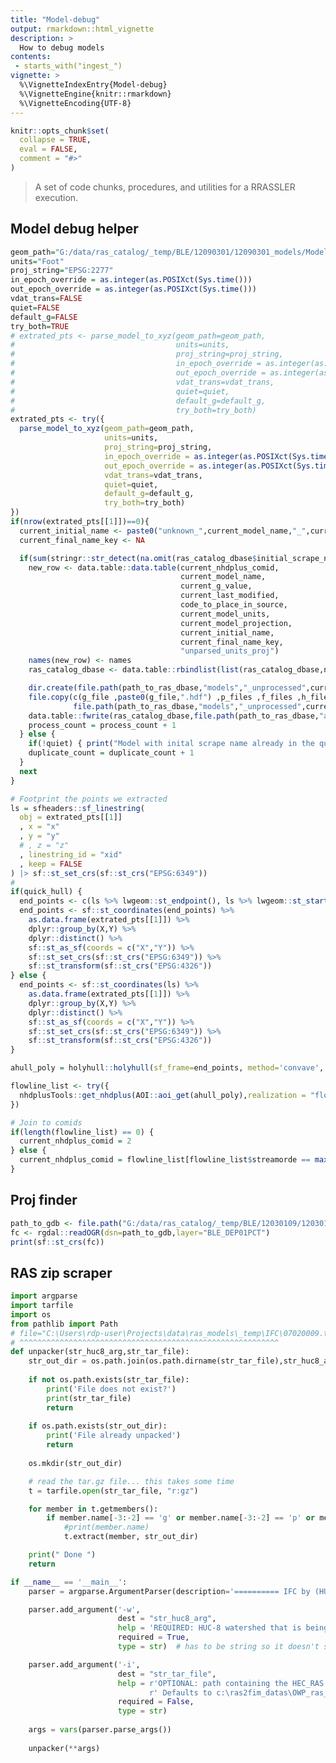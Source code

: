 ```yaml
---
title: "Model-debug"
output: rmarkdown::html_vignette
description: >
  How to debug models
contents:
 - starts_with("ingest_")
vignette: >
  %\VignetteIndexEntry{Model-debug}
  %\VignetteEngine{knitr::rmarkdown}
  %\VignetteEncoding{UTF-8}
---
```


```r
knitr::opts_chunk$set(
  collapse = TRUE,
  eval = FALSE,
  comment = "#>"
)
```

> A set of code chunks, procedures, and utilities for a RRASSLER execution.

## Model debug helper

```r
geom_path="G:/data/ras_catalog/_temp/BLE/12090301/12090301_models/Model/Walnut Creek-Colorado River/CEDAR CREEK/CEDAR CREEK.g01"
units="Foot"
proj_string="EPSG:2277"
in_epoch_override = as.integer(as.POSIXct(Sys.time()))
out_epoch_override = as.integer(as.POSIXct(Sys.time()))
vdat_trans=FALSE
quiet=FALSE
default_g=FALSE
try_both=TRUE
# extrated_pts <- parse_model_to_xyz(geom_path=geom_path,
#                                    units=units,
#                                    proj_string=proj_string,
#                                    in_epoch_override = as.integer(as.POSIXct(Sys.time())),
#                                    out_epoch_override = as.integer(as.POSIXct(Sys.time())),
#                                    vdat_trans=vdat_trans,
#                                    quiet=quiet,
#                                    default_g=default_g,
#                                    try_both=try_both)
extrated_pts <- try({
  parse_model_to_xyz(geom_path=geom_path,
                     units=units,
                     proj_string=proj_string,
                     in_epoch_override = as.integer(as.POSIXct(Sys.time())),
                     out_epoch_override = as.integer(as.POSIXct(Sys.time())),
                     vdat_trans=vdat_trans,
                     quiet=quiet,
                     default_g=default_g,
                     try_both=try_both)
})
if(nrow(extrated_pts[[1]])==0){
  current_initial_name <- paste0("unknown_",current_model_name,"_",current_g_value,"_",current_last_modified)
  current_final_name_key <- NA

  if(sum(stringr::str_detect(na.omit(ras_catalog_dbase$initial_scrape_name), current_initial_name)) == 0) {
    new_row <- data.table::data.table(current_nhdplus_comid,
                                      current_model_name,
                                      current_g_value,
                                      current_last_modified,
                                      code_to_place_in_source,
                                      current_model_units,
                                      current_model_projection,
                                      current_initial_name,
                                      current_final_name_key,
                                      "unparsed_units_proj")
    names(new_row) <- names
    ras_catalog_dbase <- data.table::rbindlist(list(ras_catalog_dbase,new_row))

    dir.create(file.path(path_to_ras_dbase,"models","_unprocessed",current_initial_name,fsep = .Platform$file.sep), showWarnings = FALSE, recursive = TRUE)
    file.copy(c(g_file ,paste0(g_file,".hdf") ,p_files ,f_files ,h_files, v_files, prj_files,o_files,r_files,u_files,x_files,rasmap_files),
              file.path(path_to_ras_dbase,"models","_unprocessed",current_initial_name,fsep = .Platform$file.sep))
    data.table::fwrite(ras_catalog_dbase,file.path(path_to_ras_dbase,"accounting.csv",fsep = .Platform$file.sep), row.names = FALSE)
    process_count = process_count + 1
  } else {
    if(!quiet) { print("Model with inital scrape name already in the que") }
    duplicate_count = duplicate_count + 1
  }
  next
}

# Footprint the points we extracted
ls = sfheaders::sf_linestring(
  obj = extrated_pts[[1]]
  , x = "x"
  , y = "y"
  # , z = "z"
  , linestring_id = "xid"
  , keep = FALSE
) |> sf::st_set_crs(sf::st_crs("EPSG:6349"))
#
if(quick_hull) {
  end_points <- c(ls %>% lwgeom::st_endpoint(), ls %>% lwgeom::st_startpoint())
  end_points <- sf::st_coordinates(end_points) %>%
    as.data.frame(extrated_pts[[1]]) %>%
    dplyr::group_by(X,Y) %>%
    dplyr::distinct() %>%
    sf::st_as_sf(coords = c("X","Y")) %>%
    sf::st_set_crs(sf::st_crs("EPSG:6349")) %>%
    sf::st_transform(sf::st_crs("EPSG:4326"))
} else {
  end_points <- sf::st_coordinates(ls) %>%
    as.data.frame(extrated_pts[[1]]) %>%
    dplyr::group_by(X,Y) %>%
    dplyr::distinct() %>%
    sf::st_as_sf(coords = c("X","Y")) %>%
    sf::st_set_crs(sf::st_crs("EPSG:6349")) %>%
    sf::st_transform(sf::st_crs("EPSG:4326"))
}

ahull_poly = holyhull::holyhull(sf_frame=end_points, method='convave', alpha_value=0.01, concavity = 2, length_threshold = 0)

flowline_list <- try({
  nhdplusTools::get_nhdplus(AOI::aoi_get(ahull_poly),realization = "flowline")
})

# Join to comids
if(length(flowline_list) == 0) {
  current_nhdplus_comid = 2
} else {
  current_nhdplus_comid = flowline_list[flowline_list$streamorde == max(flowline_list$streamorde),][1,]$comid
}
```

## Proj finder
```r
path_to_gdb <- file.path("G:/data/ras_catalog/_temp/BLE/12030109/12030109_SpatialData/12030109_Chambers.gdb")
fc <- rgdal::readOGR(dsn=path_to_gdb,layer="BLE_DEP01PCT")
print(sf::st_crs(fc))
```

## RAS zip scraper
```python
import argparse
import tarfile
import os
from pathlib import Path
# file="C:\Users\rdp-user\Projects\data\ras_models\_temp\IFC\07020009.tar.gz"
# ^^^^^^^^^^^^^^^^^^^^^^^^^^^^^^^^^^^^^^^^^^^^^^^^^^^^^^^^^^
def unpacker(str_huc8_arg,str_tar_file):
    str_out_dir = os.path.join(os.path.dirname(str_tar_file),str_huc8_arg)
 
    if not os.path.exists(str_tar_file):
        print('File does not exist?')
        print(str_tar_file)
        return
        
    if os.path.exists(str_out_dir):
        print('File already unpacked')
        return
    
    os.mkdir(str_out_dir)

    # read the tar.gz file... this takes some time
    t = tarfile.open(str_tar_file, "r:gz")

    for member in t.getmembers():
        if member.name[-3:-2] == 'g' or member.name[-3:-2] == 'p' or member.name[-3:-2] == 'f' or member.name[-3:-2] == 'h' or member.name[-3:-2] == 'v':
            #print(member.name)
            t.extract(member, str_out_dir)

    print(" Done ")
    return

if __name__ == '__main__':
    parser = argparse.ArgumentParser(description='========== IFC by (HUC8) ==========')

    parser.add_argument('-w',
                        dest = "str_huc8_arg",
                        help = 'REQUIRED: HUC-8 watershed that is being evaluated: Example: 10170204',
                        required = True,
                        type = str)  # has to be string so it doesn't strip the leading zero

    parser.add_argument('-i',
                        dest = "str_tar_file",
                        help = r'OPTIONAL: path containing the HEC_RAS files: Example -i C:\HEC\input_folder\my_models.' \
                               r' Defaults to c:\ras2fim_datas\OWP_ras_models\models.',
                        required = False,
                        type = str)
    
    args = vars(parser.parse_args())
    
    unpacker(**args)
```

